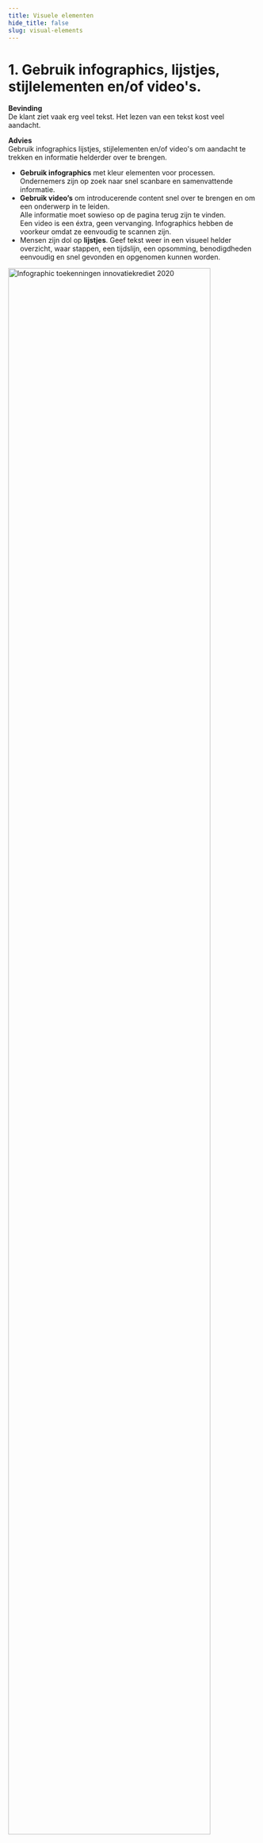 ```yaml
---
title: Visuele elementen
hide_title: false
slug: visual-elements
---
```



# 1. Gebruik infographics, lijstjes, stijlelementen en/of video's.

**Bevinding**<br/>
De klant ziet vaak erg veel tekst. Het lezen van een tekst kost veel aandacht.

**Advies**<br/>
Gebruik infographics lijstjes, stijlelementen en/of video's om aandacht te trekken en informatie helderder over te brengen.

- **Gebruik infographics** met kleur elementen voor processen.<br/>
  Ondernemers zijn op zoek naar snel scanbare en samenvattende informatie.
- **Gebruik video’s** om introducerende content snel over te brengen en om een onderwerp in te leiden.<br/>
  Alle informatie moet sowieso op de pagina terug zijn te vinden.<br/>
  Een video is een éxtra, geen vervanging. Infographics hebben de voorkeur omdat ze eenvoudig te scannen zijn.
- Mensen zijn dol op **lijstjes**. Geef tekst weer in een visueel helder overzicht, waar stappen, een tijdslijn, een opsomming, benodigdheden eenvoudig en snel gevonden en opgenomen kunnen worden.

<img src={InfographicSrc} alt="Infographic toekenningen innovatiekrediet 2020" width="90%" />

- **Gebruik kleurelementen, vetgedrukte tekst en symbolen** om de informatie wenselijk en eenvoudig weer te geven.<br/>
  Respondenten hebben een sterke behoefte voor minder tekst en meer visuele begeleiding.
- Geef gebruikers een **visueel overzicht** van het hele traject tijdens de oriëntatiefase.
- Gebruik visuele elementen om belangrijke datums en informatie te
  benadrukken.

<img src={Infographic2Src} alt="Voorbeelden van gebruik kleurelementen, vetgedrukte tekst en symbolen." width="90%" />

